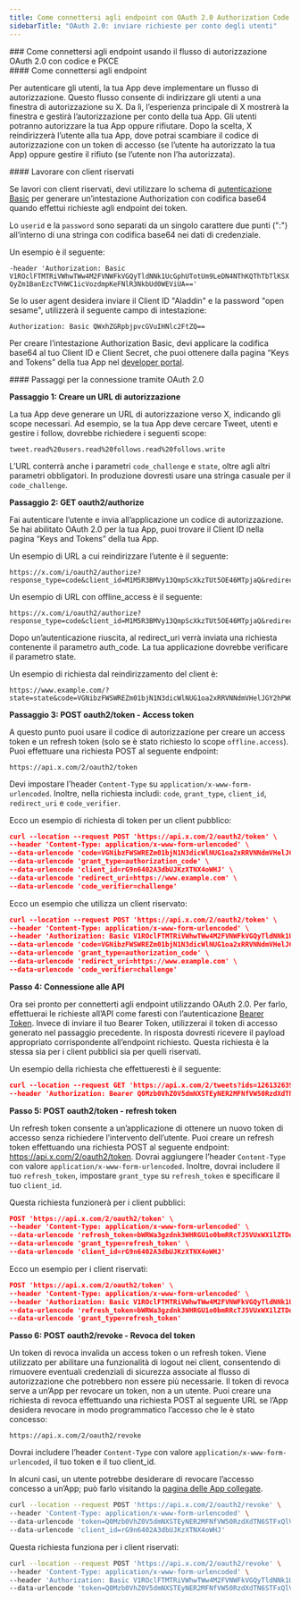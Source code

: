 ```yaml
---
title: Come connettersi agli endpoint con OAuth 2.0 Authorization Code Flow con PKCE
sidebarTitle: "OAuth 2.0: inviare richieste per conto degli utenti"
---
```


<div id="how-to-connect-to-endpoints-using-oauth-20-authorization-code-flow-with-pkce">
  ### Come connettersi agli endpoint usando il flusso di autorizzazione OAuth 2.0 con codice e PKCE
</div>

<div id="how-to-connect-to-the-endpoints">
  #### Come connettersi agli endpoint
</div>

Per autenticare gli utenti, la tua App deve implementare un flusso di autorizzazione. Questo flusso consente di indirizzare gli utenti a una finestra di autorizzazione su X. Da lì, l’esperienza principale di X mostrerà la finestra e gestirà l’autorizzazione per conto della tua App. Gli utenti potranno autorizzare la tua App oppure rifiutare. Dopo la scelta, X reindirizzerà l’utente alla tua App, dove potrai scambiare il codice di autorizzazione con un token di accesso (se l’utente ha autorizzato la tua App) oppure gestire il rifiuto (se l’utente non l’ha autorizzata).

<div id="working-with-confidential-clients">
  #### Lavorare con client riservati
</div>

Se lavori con client riservati, devi utilizzare lo schema di [autenticazione Basic](https://datatracker.ietf.org/doc/html/rfc2617#section-2) per generare un’intestazione Authorization con codifica base64 quando effettui richieste agli endpoint dei token.

Lo `userid` e la `password` sono separati da un singolo carattere due punti (":") all’interno di una stringa con codifica base64 nei dati di credenziale.

Un esempio è il seguente:

`-header 'Authorization: Basic V1ROclFTMTRiVWhwTWw4M2FVNWFkVGQyTldNNk1UcGphUTotUm9LeDN4NThKQThTbTlKSXQyZm1BanEzcTVHWC1icVozdmpKeFNlR3NkbUd0WEViUA=='`

Se lo user agent desidera inviare il Client ID "Aladdin" e la password "open sesame", utilizzerà il seguente campo di intestazione:

`Authorization: Basic QWxhZGRpbjpvcGVuIHNlc2FtZQ==`

Per creare l’intestazione Authorization Basic, devi applicare la codifica base64 al tuo Client ID e Client Secret, che puoi ottenere dalla pagina “Keys and Tokens” della tua App nel [developer portal](https://developer.x.com/en/portal/dashboard).

<div id="steps-to-connect-using-oauth-20">
  #### Passaggi per la connessione tramite OAuth 2.0
</div>

**Passaggio 1: Creare un URL di autorizzazione**

La tua App deve generare un URL di autorizzazione verso X, indicando gli scope necessari. Ad esempio, se la tua App deve cercare Tweet, utenti e gestire i follow, dovrebbe richiedere i seguenti scope:

`tweet.read%20users.read%20follows.read%20follows.write`

L’URL conterrà anche i parametri `code_challenge` e `state`, oltre agli altri parametri obbligatori. In produzione dovresti usare una stringa casuale per il `code_challenge`.

**Passaggio 2: GET oauth2/authorize**

Fai autenticare l’utente e invia all’applicazione un codice di autorizzazione. Se hai abilitato OAuth 2.0 per la tua App, puoi trovare il Client ID nella pagina “Keys and Tokens” della tua App.

Un esempio di URL a cui reindirizzare l’utente è il seguente:

```
https://x.com/i/oauth2/authorize?response_type=code&client_id=M1M5R3BMVy13QmpScXkzTUt5OE46MTpjaQ&redirect_uri=https://www.example.com&scope=tweet.read%20users.read%20follows.read%20follows.write&state=state&code_challenge=challenge&code_challenge_method=plain
```

Un esempio di URL con offline\_access è il seguente:

```
https://x.com/i/oauth2/authorize?response_type=code&client_id=M1M5R3BMVy13QmpScXkzTUt5OE46MTpjaQ&redirect_uri=https://www.example.com&scope=tweet.read%20users.read%20offline.access&state=state&code_challenge=challenge&code_challenge_method=plain
```

Dopo un’autenticazione riuscita, al redirect\_uri verrà inviata una richiesta contenente il parametro auth\_code. La tua applicazione dovrebbe verificare il parametro state.

Un esempio di richiesta dal reindirizzamento del client è:

```
https://www.example.com/?state=state&code=VGNibzFWSWREZm01bjN1N3dicWlNUG1oa2xRRVNNdmVHelJGY2hPWGxNd2dxOjE2MjIxNjA4MjU4MjU6MToxOmFjOjE
```

**Passaggio 3: POST oauth2/token - Access token**

A questo punto puoi usare il codice di autorizzazione per creare un access token e un refresh token (solo se è stato richiesto lo scope `offline.access`). Puoi effettuare una richiesta POST al seguente endpoint:

```
https://api.x.com/2/oauth2/token
```

Devi impostare l’header `Content-Type` su `application/x-www-form-urlencoded`. Inoltre, nella richiesta includi: `code`, `grant_type`, `client_id`, `redirect_uri` e `code_verifier`.

Ecco un esempio di richiesta di token per un client pubblico:

```json
curl --location --request POST 'https://api.x.com/2/oauth2/token' \
--header 'Content-Type: application/x-www-form-urlencoded' \
--data-urlencode 'code=VGNibzFWSWREZm01bjN1N3dicWlNUG1oa2xRRVNNdmVHelJGY2hPWGxNd2dxOjE2MjIxNjA4MjU4MjU6MToxOmFjOjE' \
--data-urlencode 'grant_type=authorization_code' \
--data-urlencode 'client_id=rG9n6402A3dbUJKzXTNX4oWHJ' \
--data-urlencode 'redirect_uri=https://www.example.com' \
--data-urlencode 'code_verifier=challenge'
```

Ecco un esempio che utilizza un client riservato: 

```json
curl --location --request POST 'https://api.x.com/2/oauth2/token' \
--header 'Content-Type: application/x-www-form-urlencoded' \
--header 'Authorization: Basic V1ROclFTMTRiVWhwTWw4M2FVNWFkVGQyTldNNk1UcGphUTotUm9LeDN4NThKQThTbTlKSXQyZm1BanEzcTVHWC1icVozdmpKeFNlR3NkbUd0WEViUA=='\
--data-urlencode 'code=VGNibzFWSWREZm01bjN1N3dicWlNUG1oa2xRRVNNdmVHelJGY2hPWGxNd2dxOjE2MjIxNjA4MjU4MjU6MToxOmFjOjE' \
--data-urlencode 'grant_type=authorization_code' \
--data-urlencode 'redirect_uri=https://www.example.com' \
--data-urlencode 'code_verifier=challenge'
```

**Passo 4: Connessione alle API**

Ora sei pronto per connetterti agli endpoint utilizzando OAuth 2.0. Per farlo, effettuerai le richieste all’API come faresti con l’autenticazione [Bearer Token](/it/resources/fundamentals/authentication/oauth-2-0/application-only). Invece di inviare il tuo Bearer Token, utilizzerai il token di accesso generato nel passaggio precedente. In risposta dovresti ricevere il payload appropriato corrispondente all’endpoint richiesto. Questa richiesta è la stessa sia per i client pubblici sia per quelli riservati.

Un esempio della richiesta che effettueresti è il seguente:

```json
curl --location --request GET 'https://api.x.com/2/tweets?ids=1261326399320715264,1278347468690915330' \
--header 'Authorization: Bearer Q0Mzb0VhZ0V5dmNXSTEyNER2MFNfVW50RzdXdTN6STFxQlVkTGhTc1lCdlBiOjE2MjIxNDc3NDM5MTQ6MToxOmF0OjE'
```

**Passo 5: POST oauth2/token - refresh token**

Un refresh token consente a un’applicazione di ottenere un nuovo token di accesso senza richiedere l’intervento dell’utente. Puoi creare un refresh token effettuando una richiesta POST al seguente endpoint: https://api.x.com/2/oauth2/token. Dovrai aggiungere l’header `Content-Type` con valore `application/x-www-form-urlencoded`. Inoltre, dovrai includere il tuo `refresh_token`, impostare `grant_type` su `refresh_token` e specificare il tuo `client_id`.

Questa richiesta funzionerà per i client pubblici:

```json
POST 'https://api.x.com/2/oauth2/token' \
--header 'Content-Type: application/x-www-form-urlencoded' \
--data-urlencode 'refresh_token=bWRWa3gzdnk3WHRGU1o0bmRRcTJ5VUxWX1lZTDdJSUtmaWcxbTVxdEFXcW5tOjE2MjIxNDc3NDM5MTQ6MToxOnJ0OjE' \
--data-urlencode 'grant_type=refresh_token' \
--data-urlencode 'client_id=rG9n6402A3dbUJKzXTNX4oWHJ'
```

Ecco un esempio per i client riservati:

```json
POST 'https://api.x.com/2/oauth2/token' \
--header 'Content-Type: application/x-www-form-urlencoded' \
--header 'Authorization: Basic V1ROclFTMTRiVWhwTWw4M2FVNWFkVGQyTldNNk1UcGphUTotUm9LeDN4NThKQThTbTlKSXQyZm1BanEzcTVHWC1icVozdmpKeFNlR3NkbUd0WEViUA=='\
--data-urlencode 'refresh_token=bWRWa3gzdnk3WHRGU1o0bmRRcTJ5VUxWX1lZTDdJSUtmaWcxbTVxdEFXcW5tOjE2MjIxNDc3NDM5MTQ6MToxOnJ0OjE'\
--data-urlencode 'grant_type=refresh_token'
```

**Passo 6: POST oauth2/revoke - Revoca del token**

Un token di revoca invalida un access token o un refresh token. Viene utilizzato per abilitare una funzionalità di logout nei client, consentendo di rimuovere eventuali credenziali di sicurezza associate al flusso di autorizzazione che potrebbero non essere più necessarie. Il token di revoca serve a un’App per revocare un token, non a un utente. Puoi creare una richiesta di revoca effettuando una richiesta POST al seguente URL se l’App desidera revocare in modo programmatico l’accesso che le è stato concesso:

```
https://api.x.com/2/oauth2/revoke
```

Dovrai includere l’header `Content-Type` con valore `application/x-www-form-urlencoded`, il tuo token e il tuo client\_id.

In alcuni casi, un utente potrebbe desiderare di revocare l’accesso concesso a un’App; può farlo visitando la [pagina delle App collegate](https://x.com/settings/connected_apps).

```bash
curl --location --request POST 'https://api.x.com/2/oauth2/revoke' \
--header 'Content-Type: application/x-www-form-urlencoded' \
--data-urlencode 'token=Q0Mzb0VhZ0V5dmNXSTEyNER2MFNfVW50RzdXdTN6STFxQlVkTGhTc1lCdlBiOjE2MjIxNDc3NDM5MTQ6MToxOmF0OjE' \
--data-urlencode 'client_id=rG9n6402A3dbUJKzXTNX4oWHJ'
```

Questa richiesta funziona per i client riservati:

```bash
curl --location --request POST 'https://api.x.com/2/oauth2/revoke' \
--header 'Content-Type: application/x-www-form-urlencoded' \
--header 'Authorization: Basic V1ROclFTMTRiVWhwTWw4M2FVNWFkVGQyTldNNk1UcGphUTotUm9LeDN4NThKQThTbTlKSXQyZm1BanEzcTVHWC1icVozdmpKeFNlR3NkbUd0WEViUA=='\
--data-urlencode 'token=Q0Mzb0VhZ0V5dmNXSTEyNER2MFNfVW50RzdXdTN6STFxQlVkTGhTc1lCdlBiOjE2MjIxNDc3NDM5MTQ6MToxOmF0OjE'
```